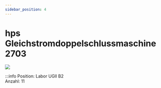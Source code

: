 ```yaml
---
sidebar_position: 4
---
```


# hps Gleichstromdoppelschlussmaschine 2703


[![](/image/labore/b2/hps_gs_doppelschluss_leistungsschild_2703_min.jpg)](/image/labore/b2/hps_gs_doppelschluss_leistungsschild_2703.jpg)


:::info
Position:   Labor UGII B2\
Anzahl: 11
